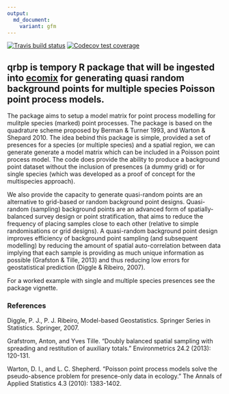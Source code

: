 ```yaml
---
output:
  md_document:
    variant: gfm
---
```


  <!-- badges: start -->
  [![Travis build status](https://travis-ci.com/skiptoniam/qrbp.svg?branch=master)](https://travis-ci.com/skiptoniam/qrbp)
  [![Codecov test coverage](https://codecov.io/gh/skiptoniam/qrbp/branch/master/graph/badge.svg)](https://codecov.io/gh/skiptoniam/qrbp?branch=master)
  <!-- badges: end -->

## qrbp is tempory R package that will be ingested into [ecomix](https://github.com/skiptoniam/ecomix) for generating quasi random background points for multiple species Poisson point process models.

The package aims to setup a model matrix for point process modelling for mulitple species (marked) point processes. The package is based on the quadrature scheme proposed by Berman & Turner 1993, and Warton & Shepard 2010. The idea bebind this package is simple, provided a set of presences for a species (or multiple species) and a spatial region, we can generate generate a model matrix which can be included in a Poisson point process model.  The code does provide the ability to produce a background point dataset without the inclusion of presences (a dummy grid) or for single species (which was developed as a proof of concept for the multispecies approach).

We also provide the capacity to generate quasi-random points are an alternative to grid-based or random background point designs. Quasi-random (sampling) background points are an advanced form of spatially-balanced survey design or point stratification, that aims to reduce the frequency of placing samples close to each other (relative to simple randomisations or grid designs). A quasi-random background point design improves efficiency of background point sampling (and subsequent modelling) by reducing the amount of spatial auto-correlation between data implying that each sample is providing as much unique information as possible (Grafston & Tille, 2013) and thus reducing low errors for geostatistical prediction (Diggle & Ribeiro, 2007).

For a worked example with single and multiple species presences see the package vignette.

### References 

Diggle, P. J., P. J. Ribeiro, Model-based Geostatistics. Springer Series in Statistics. Springer, 2007.

Grafstrom, Anton, and Yves Tille. "Doubly balanced spatial sampling with spreading and restitution of auxiliary totals." Environmetrics 24.2 (2013): 120-131.

Warton, D. I., and L. C. Shepherd. "Poisson point process models solve the pseudo-absence problem for presence-only data in ecology." The Annals of Applied Statistics 4.3 (2010): 1383-1402.
